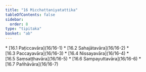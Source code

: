 ```yaml
---
title: "16 Micchattaniyatattika"
tableOfContents: false
sidebar:
  order: 8
type: "tipitaka"
basket: "ab"
---
```



<DynamicBreadcrumb />



<TableOfContents>
* [16.1 Paṭiccavāra](16/16-1)
* [16.2 Sahajātavāra](16/16-2)
* [16.3 Paccayavāra](16/16-3)
* [16.4 Nissayavāra](16/16-4)
* [16.5 Saṃsaṭṭhavāra](16/16-5)
* [16.6 Sampayuttavāra](16/16-6)
* [16.7 Pañhāvāra](16/16-7)
</TableOfContents>